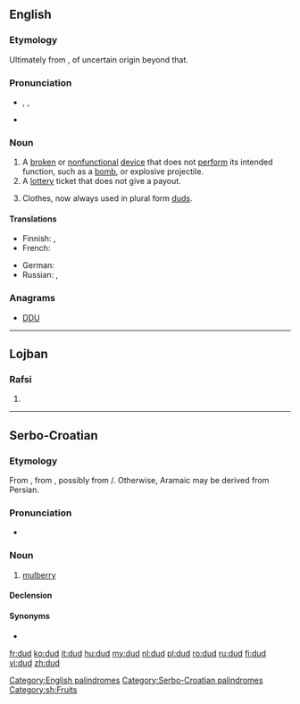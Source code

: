 ==English==

===Etymology===
Ultimately from {{term|dudde||ragged clothing or cloth}}, of uncertain origin beyond that.

===Pronunciation===
* {{enPR|dŭd}}, {{IPA|/dʌd/}}, {{SAMPA|/dVd/}}
* {{rhymes|ʌd}}

===Noun===
{{en-noun}}

# A [[broken]] or [[nonfunctional]] [[device]] that does not [[perform]] its intended function, such as a [[bomb]], or explosive projectile.
# A [[lottery]] ticket that does not give a payout.
# {{obsolete}} Clothes, now always used in plural form [[duds]].

====Translations====
{{trans-top|broken or nonfunctional device that does not perform its intended function}}
* Finnish: {{t+|fi|susi}}, {{t+|fi|suutari}}
* French: {{t|fr|fausse alerte}}
{{trans-mid}}
* German: {{t+|de|Blindgänger}} {{m}}
* Russian: {{t-|ru|невзрывающийся|tr=nevzryvájuščijsja}}, {{t+|ru|неисправный|tr=neisprávnyj}}
{{trans-bottom}}

{{trans-see|obsolete: clothes|duds}}

===Anagrams===
* [[DDU#English|DDU]]

[[Category:English palindromes]]

----

==Lojban==

===Rafsi===
{{jbo-rafsi}}

# {{rafsi of|dunda}}

----

==Serbo-Croatian==

===Etymology===
From {{etyl|ota|sh}} {{term|طوت|tr=tut, dut|sc=ota-Arab|lang=ota}}, from {{etyl|fa|sh}} {{term|توت|tr=tut|sc=fa-Arab|lang=fa}}, possibly from {{etyl|arc|sh}} {{term|sc=Syrc|ܬܘܬܐ|lang=arc}}/{{term|תותא||sc=Hebr|tr=tuta|lang=arc}}. Otherwise, Aramaic may be derived from Persian.

===Pronunciation===
* {{IPA|/dûd/|lang=sh}}

===Noun===
{{sh-noun|g=m|head=dȕd|r|дуд|ду̏д}}

# [[mulberry]] {{gloss|fruit}}

====Declension====
{{sh-decl-noun
|dud|dudovi
|duda|dudova
|dudu|dudovima
|dud|dudove
|dude|dudovi
|dudu|dudovima
|dudom|dudovima
}}

====Synonyms====
* {{l|sh|murva|mȗrva}}

[[Category:Serbo-Croatian palindromes]]
[[Category:sh:Fruits]]

[[fr:dud]]
[[ko:dud]]
[[it:dud]]
[[hu:dud]]
[[my:dud]]
[[nl:dud]]
[[pl:dud]]
[[ro:dud]]
[[ru:dud]]
[[fi:dud]]
[[vi:dud]]
[[zh:dud]]